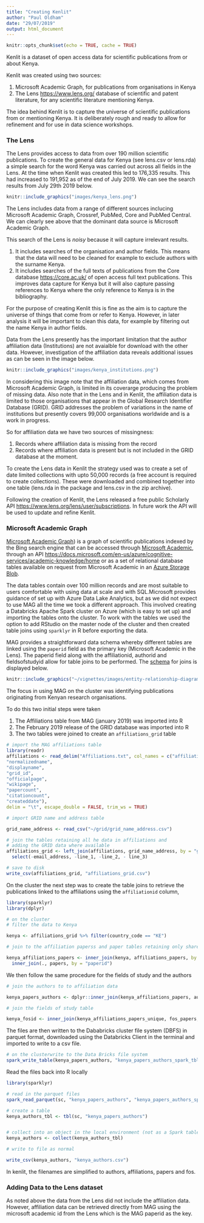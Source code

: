 ```yaml
---
title: "Creating Kenlit"
author: "Paul Oldham"
date: "29/07/2019"
output: html_document
---
```


```r
knitr::opts_chunk$set(echo = TRUE, cache = TRUE)
```

Kenlit is a dataset of open access data for scientific publications from or about Kenya. 

Kenlit was created using two sources:

1. Microsoft Academic Graph, for publications from organisations in Kenya
2. The Lens [https://www.lens.org/](https://www.lens.org/) database of scientific and patent literature, for any scientific literature mentioning Kenya. 

The idea behind Kenlit is to capture the universe of scientific publications from or mentioning Kenya. It is deliberately rough and ready to allow for refinement and for use in data science workshops. 

### The Lens

The Lens provides access to data from over 190 million scientific publications. To create the general data for Kenya (see lens.csv or lens.rda) a simple search for the word Kenya was carried out across all fields in the Lens. At the time when Kenlit was created this led to 176,335 results. This had increased to 191,952 as of the end of July 2019. We can see the search results from July 29th 2019 below.

```r
knitr::include_graphics("images/kenya_lens.png")
```

The Lens includes data from a range of different sources inclucing Microsoft Academic Graph, Crossref, PubMed, Core and PubMed Central. We can clearly see above that the dominant data source is Microsoft Academic Graph. 

This search of the Lens is _noisy_ because it will capture irrelevant results. 

1. It includes searches of the organisation and author fields. This means that the data will need to be cleaned for example to exclude authors with the surname Kenya. 
2. It includes searches of the full texts of publications from the Core database [https://core.ac.uk/](https://core.ac.uk/) of open access full text publications. This improves data capture for Kenya but it will also capture passing references to Kenya where the only reference to Kenya is in the bibliography.

For the purpose of creating Kenlit this is fine as the aim is to capture the universe of things that come from or refer to Kenya. However, in later analysis it will be important to clean this data, for example by filtering out the name Kenya in author fields. 

Data from the Lens presently has the important limitation that the author affiliation data (Institutions) are not avaialble for download with the other data. However, investigation of the affiliation data reveals additional issues as can be seen in the image below. 


```r
knitr::include_graphics("images/kenya_institutions.png")
```

In considering this image note that the affiliation data, which comes from Microsoft Academic Graph, is limited in its coverarge producing the problem of missing data. Also note that in the Lens and in Kenlit, the affiliation data is limited to those organisations that appear in the Global Research Identifier Database (GRID). GRID addresses the problem of variations in the name of institutions but presently covers 99,000 organisations worldwide and is a work in progress. 

So for affiliation data we have two sources of missingness:

1. Records where affiliation data is missing from the record
2. Records where affiliation data is present but is not included in the GRID database at the moment. 

To create the Lens data in Kenlit the strategy used was to create a set of date limited collections with upto 50,000 records (a free account is required to create collections). These were downloaded and combined together into one table (lens.rda in the package and lens.csv in the zip archive).

Following the creation of Kenlit, the Lens released a free public Scholarly API [https://www.lens.org/lens/user/subscriptions](https://www.lens.org/lens/user/subscriptions). In future work the API will be used to update and refine Kenlit. 

### Microsoft Academic Graph

[Microsoft Academic Graph](https://www.microsoft.com/en-us/research/project/microsoft-academic-graph/)) is a graph of scientific publications indexed by the Bing search engine that can be accessed through [Microsoft Academic](https://academic.microsoft.com/home), through an API [https://docs.microsoft.com/en-us/azure/cognitive-services/academic-knowledge/home](https://docs.microsoft.com/en-us/azure/cognitive-services/academic-knowledge/home) or as a set of relational database tables available on request from Microsoft Academic in an [Azure Storage Blob](https://docs.microsoft.com/en-us/academic-services/graph/samples-azure-data-lake-analytics).

The data tables contain over 100 million records and are most suitable to users comfortable with using data at scale and with SQL.Microsoft provides guidance of set up with Azure Data Lake Analytics, but as we did not expect to use MAG all the time we took a different approach. This involved creating a Databricks Apache Spark cluster on Azure (which is easy to set up) and importing the tables onto the cluster. To work with the tables we used the option to add RStudio on the master node of the cluster and then created table joins using `sparklyr` in R before exporting the data.

MAG provides a straightforward data schema whereby different tables are linked using the `paperid` field as the primary key (Microsoft Academic in the Lens). The paperid field along with the affiliationid, authorid and fieldsofstudyid allow for table joins to be performed. The [schema](https://docs.microsoft.com/en-us/academic-services/graph/reference-data-schema) for joins is displayed below. 

```r
knitr::include_graphics("~/vignettes/images/entity-relationship-diagram.png")
```

The focus in using MAG on the cluster was identifying publications originating from Kenyan research organisations. 

To do this two initial steps were taken

1. The Affiliations table from MAG (january 2019) was imported into R
2. The February 2019 release of the GRID database was imported into R
3. The two tables were joined to create an `affiliations_grid` table

```r
# import the MAG affiliations table
library(readr)
affiliations <- read_delim("Affiliations.txt", col_names = c("affiliationid", "rankno",
"normalizedname", 
"displayname", 
"grid_id",
"officialpage",
"wikipage",
"papercount",
"citationcount", 
"createddate"),                                                             
delim = "\t", escape_double = FALSE, trim_ws = TRUE)

# import GRID name and address table

grid_name_address <- read_csv("~/grid/grid_name_address.csv")

# join the tables retaining all he data in affiliations and 
# adding the GRID data where available
affiliations_grid <- left_join(affiliations, grid_name_address, by = "grid_id") %>% 
  select(-email_address, -line_1, -line_2, - line_3)

# save to disk
write_csv(affiliations_grid, "affiliations_grid.csv")
```


On the cluster the next step was to create the table joins to retrieve the publications linked to the affiliations using the `affiliationid` column,


```r
library(sparklyr)
library(dplyr)

# on the cluster
# filter the data to Kenya 

kenya <- affiliations_grid %>% filter(country_code == "KE")

# join to the affiliation paperss and paper tables retaining only shared data (using inner join)

kenya_affiliations_papers <- inner_join(kenya, affiliations_papers, by = "affiliationid") %>% 
  inner_join(., papers, by = "paperid")
```

We then follow the same procedure for the fields of study and the authors

```r
# join the authors to to affiliation data

kenya_papers_authors <- dplyr::inner_join(kenya_affiliations_papers, authors, by = "authorid")

# join the fields of study table

kenya_fosid <- inner_join(kenya_affiliations_papers_unique, fos_papers, by = "paperid")
```

The files are then written to the Dababricks cluster file system (DBFS) in parquet format, downloaded using the Databricks Client in the terminal and imported to write to a csv file. 

```r
# on the clusterwrite to the Data Bricks file system
spark_write_table(kenya_papers_authors, "kenya_papers_authors_spark_tbl")
```

Read the files back into R locally

```r
library(sparklyr)

# read in the parquet files
spark_read_parquet(sc, "kenya_papers_authors", "kenya_papers_authors_spark_tbl")

# create a table
kenya_authors_tbl <- tbl(sc, "kenya_papers_authors")


# collect into an object in the local environment (not as a Spark table)
kenya_authors <- collect(kenya_authors_tbl)

# write to file as normal

write_csv(kenya_authors, "kenya_authors.csv")
```

In kenlit, the filenames are simplified to authors, affiliations, papers and fos.

### Adding Data to the Lens dataset

As noted above the data from the Lens did not include the affiliation data. However, affiliation data can be retrieved directly from MAG using the microsoft academic id from the Lens which is the MAG paperid as the key.
